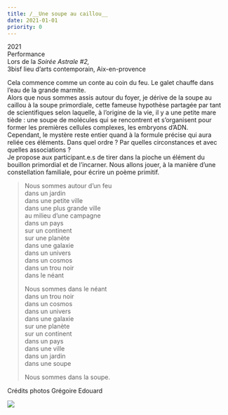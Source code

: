 ```yaml
---
title: /__Une soupe au caillou__
date: 2021-01-01
priority: 0
---
```

2021\
Performance\
Lors de la *Soirée Astrale #2,*\
3bisf lieu d’arts contemporain, Aix-en-provence

Cela commence comme un conte au coin du feu. Le galet chauffe dans l’eau de la grande marmite.\
Alors que nous sommes assis autour du foyer, je dérive de la soupe au caillou à la soupe primordiale, cette fameuse hypothèse partagée par tant de scientifiques selon laquelle, à l’origine de la vie, il y a une petite mare tiède : une soupe de molécules qui se rencontrent et s’organisent pour former les premières cellules complexes, les embryons d’ADN.\
Cependant, le mystère reste entier quand à la formule précise qui aura reliée ces éléments. Dans quel ordre ? Par quelles circonstances et avec quelles associations ?\
Je propose aux participant.e.s de tirer dans la pioche un élément du bouillon primordial et de l’incarner. Nous allons jouer, à la manière d’une constellation familiale, pour écrire un poème primitif.

> Nous sommes autour d’un feu\
> dans un jardin\
> dans une petite ville\
> dans une plus grande ville\
> au milieu d’une campagne\
> dans un pays\
> sur un continent\
> sur une planète\
> dans une galaxie\
> dans un univers\
> dans un cosmos\
> dans un trou noir\
> dans le néant
>
> Nous sommes dans le néant\
> dans un trou noir\
> dans un cosmos\
> dans un univers\
> dans une galaxie\
> sur une planète\
> sur un continent\
> dans un pays\
> dans une ville\
> dans un jardin\
> dans une soupe
>
> Nous sommes dans la soupe.

Crédits photos Grégoire Edouard

![](src/assets/images/projects/une-soupe-au-caillou/1_DSC01874_0-1024x684.jpg)
